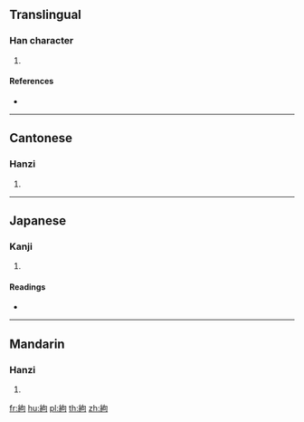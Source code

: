 {{character info/new}}
==Translingual==

===Han character===
{{Han char|rn=120|rad=糸|as=05|sn=11|four=27920|canj=VFPR}}

# {{defn|Han|sort=糸05}}

====References====
* {{Han ref|kx=0921.150|dkj=27377|dj=1354.030|hdz=53384.040|uh=7D47|ud=32071|bh=D6EB|bd=55019}}

----

==Cantonese==

===Hanzi===
{{yue-hanzi|jyut=keoi4|y=keui4}}

# {{defn|lang=yue|sort=糸05}}

----

==Japanese==

===Kanji===
{{ja-kanji|grade=|rs=糸05}}

# {{defn|lang=ja|sort=糸05}}

====Readings====
* {{ja-readings|on=[[く]] (ku), [[ぐ]] (gu)|kun=[[くつかざり]] (kutsukazari)|nanori=}}

----

==Mandarin==

===Hanzi===
{{cmn-hanzi|pin=[[jù]] ([[ju4]])|wg=chü<sup>4</sup>}}

# {{defn|lang=cmn|sort=糸05}}

[[fr:絇]]
[[hu:絇]]
[[pl:絇]]
[[th:絇]]
[[zh:絇]]